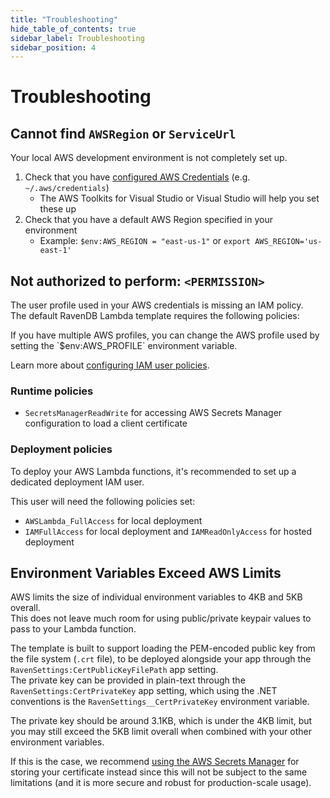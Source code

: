 ```yaml
---
title: "Troubleshooting"
hide_table_of_contents: true
sidebar_label: Troubleshooting
sidebar_position: 4
---
```



# Troubleshooting
## Cannot find `AWSRegion` or `ServiceUrl`

Your local AWS development environment is not completely set up.

1. Check that you have [configured AWS Credentials][aws-credentials] (e.g. `~/.aws/credentials`)
    - The AWS Toolkits for Visual Studio or Visual Studio will help you set these up
1. Check that you have a default AWS Region specified in your environment
    - Example: `$env:AWS_REGION = "east-us-1"` or `export AWS_REGION='us-east-1'`

## Not authorized to perform: `<PERMISSION>`

The user profile used in your AWS credentials is missing an IAM policy.  
The default RavenDB Lambda template requires the following policies:  

<Admonition type="note" title="">
If you have multiple AWS profiles, you can change the AWS profile used 
by setting the `$env:AWS_PROFILE` environment variable.  
</Admonition>

Learn more about [configuring IAM user policies][aws-iam-policies].  

### Runtime policies

* `SecretsManagerReadWrite` for accessing AWS Secrets Manager configuration to load a client certificate  

### Deployment policies

To deploy your AWS Lambda functions, it's recommended to set up a dedicated deployment IAM user.  

This user will need the following policies set:

* `AWSLambda_FullAccess` for local deployment  
* `IAMFullAccess` for local deployment and `IAMReadOnlyAccess` for hosted deployment  

## Environment Variables Exceed AWS Limits

AWS limits the size of individual environment variables to 4KB and 5KB overall.  
This does not leave much room for using public/private keypair values to pass to your Lambda function.  

The template is built to support loading the PEM-encoded public key from the 
file system (`.crt` file), to be deployed alongside your app through the 
`RavenSettings:CertPublicKeyFilePath` app setting.  
The private key can be provided in plain-text through the `RavenSettings:CertPrivateKey` 
app setting, which using the .NET conventions is the `RavenSettings__CertPrivateKey` 
environment variable.  

The private key should be around 3.1KB, which is under the 4KB limit, 
but you may still exceed the 5KB limit overall when combined with your 
other environment variables.  

If this is the case, we recommend [using the AWS Secrets Manager](secrets-manager) 
for storing your certificate instead since this will not be subject to the same 
limitations (and it is more secure and robust for production-scale usage).  

[aws-credentials]: https://docs.aws.amazon.com/sdk-for-net/v3/developer-guide/net-dg-config-creds.html
[aws-iam-policies]: https://docs.aws.amazon.com/sdk-for-net/v3/developer-guide/net-dg-users-roles.html
